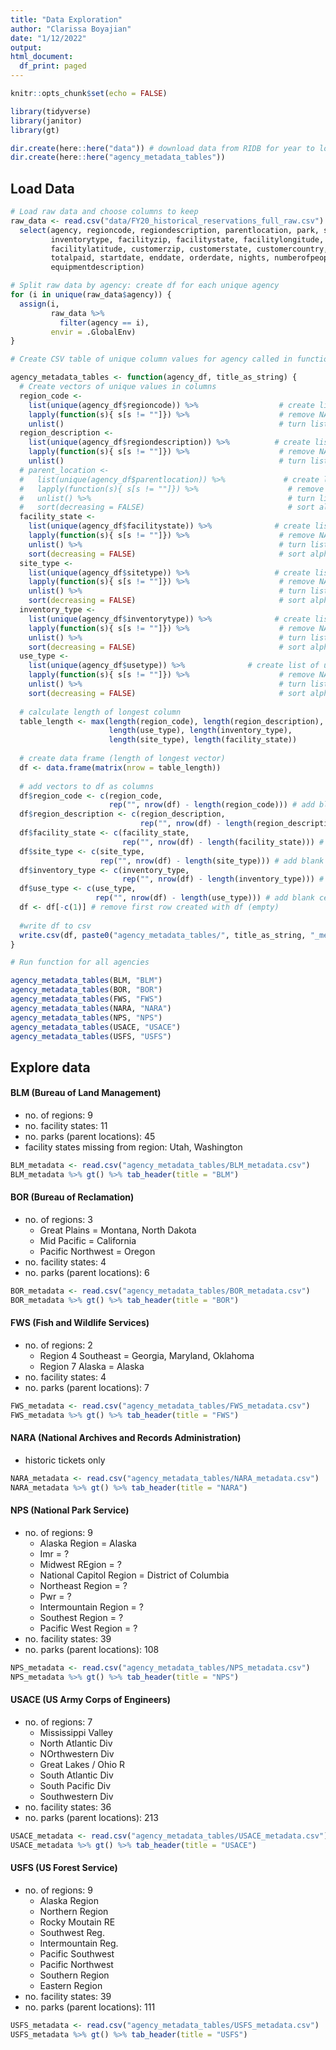 ```yaml
---
title: "Data Exploration"
author: "Clarissa Boyajian"
date: "1/12/2022"
output: 
html_document:
  df_print: paged
---
```


```r
knitr::opts_chunk$set(echo = FALSE)

library(tidyverse)
library(janitor)
library(gt)

dir.create(here::here("data")) # download data from RIDB for year to look at
dir.create(here::here("agency_metadata_tables"))
```

## Load Data

```r
# Load raw data and choose columns to keep
raw_data <- read.csv("data/FY20_historical_reservations_full_raw.csv") %>% 
  select(agency, regioncode, regiondescription, parentlocation, park, sitetype, usetype, 
         inventorytype, facilityzip, facilitystate, facilitylongitude, 
         facilitylatitude, customerzip, customerstate, customercountry, 
         totalpaid, startdate, enddate, orderdate, nights, numberofpeople, 
         equipmentdescription)

# Split raw data by agency: create df for each unique agency
for (i in unique(raw_data$agency)) {
  assign(i, 
         raw_data %>% 
           filter(agency == i), 
         envir = .GlobalEnv)
}
```

```r
# Create CSV table of unique column values for agency called in function

agency_metadata_tables <- function(agency_df, title_as_string) {
  # Create vectors of unique values in columns
  region_code <- 
    list(unique(agency_df$regioncode)) %>%                  # create list of unique values
    lapply(function(s){ s[s != ""]}) %>%                    # remove NA values
    unlist()                                                # turn list into vector for adding to df
  region_description <- 
    list(unique(agency_df$regiondescription)) %>%          # create list of unique values
    lapply(function(s){ s[s != ""]}) %>%                    # remove NA values
    unlist()                                                # turn list into vector for adding to df
  # parent_location <- 
  #   list(unique(agency_df$parentlocation)) %>%             # create list of unique values
  #   lapply(function(s){ s[s != ""]}) %>%                    # remove NA values
  #   unlist() %>%                                            # turn list into vector for adding to df
  #   sort(decreasing = FALSE)                                # sort alphabetically 
  facility_state <- 
    list(unique(agency_df$facilitystate)) %>%              # create list of unique values
    lapply(function(s){ s[s != ""]}) %>%                    # remove NA values
    unlist() %>%                                            # turn list into vector for adding to df
    sort(decreasing = FALSE)                                # sort alphabetically
  site_type <- 
    list(unique(agency_df$sitetype)) %>%                   # create list of unique values
    lapply(function(s){ s[s != ""]}) %>%                    # remove NA values
    unlist() %>%                                            # turn list into vector for adding to df
    sort(decreasing = FALSE)                                # sort alphabetically
  inventory_type <- 
    list(unique(agency_df$inventorytype)) %>%              # create list of unique values
    lapply(function(s){ s[s != ""]}) %>%                    # remove NA values
    unlist() %>%                                            # turn list into vector for adding to df
    sort(decreasing = FALSE)                                # sort alphabetically
  use_type <- 
    list(unique(agency_df$usetype)) %>%              # create list of unique values
    lapply(function(s){ s[s != ""]}) %>%                    # remove NA values
    unlist() %>%                                            # turn list into vector for adding to df
    sort(decreasing = FALSE)                                # sort alphabetically
  
  # calculate length of longest column
  table_length <- max(length(region_code), length(region_description),
                      length(use_type), length(inventory_type),
                      length(site_type), length(facility_state))
  
  # create data frame (length of longest vector)
  df <- data.frame(matrix(nrow = table_length))
  
  # add vectors to df as columns
  df$region_code <- c(region_code, 
                      rep("", nrow(df) - length(region_code))) # add blank cells to fill df
  df$region_description <- c(region_description, 
                             rep("", nrow(df) - length(region_description))) # add blank cells to fill df
  df$facility_state <- c(facility_state, 
                         rep("", nrow(df) - length(facility_state))) # add blank cells to fill df
  df$site_type <- c(site_type, 
                    rep("", nrow(df) - length(site_type))) # add blank cells to fill df
  df$inventory_type <- c(inventory_type,  
                         rep("", nrow(df) - length(inventory_type))) # add blank cells to fill df
  df$use_type <- c(use_type, 
                   rep("", nrow(df) - length(use_type))) # add blank cells to fill df
  df <- df[-c(1)] # remove first row created with df (empty)
  
  #write df to csv
  write.csv(df, paste0("agency_metadata_tables/", title_as_string, "_metadata.csv"))
}
```

```r
# Run function for all agencies

agency_metadata_tables(BLM, "BLM")
agency_metadata_tables(BOR, "BOR")
agency_metadata_tables(FWS, "FWS")
agency_metadata_tables(NARA, "NARA")
agency_metadata_tables(NPS, "NPS")
agency_metadata_tables(USACE, "USACE")
agency_metadata_tables(USFS, "USFS")
```


## Explore data

#### BLM (Bureau of Land Management)

- no. of regions: 9
- no. facility states: 11
- no. parks (parent locations): 45
- facility states missing from region: Utah, Washington

```r
BLM_metadata <- read.csv("agency_metadata_tables/BLM_metadata.csv")
BLM_metadata %>% gt() %>% tab_header(title = "BLM")
```

#### BOR (Bureau of Reclamation)

- no. of regions: 3
  - Great Plains = Montana, North Dakota
  - Mid Pacific = California
  - Pacific Northwest = Oregon
- no. facility states: 4
- no. parks (parent locations): 6

```r
BOR_metadata <- read.csv("agency_metadata_tables/BOR_metadata.csv")
BOR_metadata %>% gt() %>% tab_header(title = "BOR")
```

#### FWS (Fish and Wildlife Services)

- no. of regions: 2
  - Region 4 Southeast = Georgia, Maryland, Oklahoma
  - Region 7 Alaska = Alaska
- no. facility states: 4
- no. parks (parent locations): 7

```r
FWS_metadata <- read.csv("agency_metadata_tables/FWS_metadata.csv")
FWS_metadata %>% gt() %>% tab_header(title = "FWS")
```

#### NARA (National Archives and Records Administration)

- historic tickets only 

```r
NARA_metadata <- read.csv("agency_metadata_tables/NARA_metadata.csv")
NARA_metadata %>% gt() %>% tab_header(title = "NARA")
```

#### NPS (National Park Service)

- no. of regions: 9
  - Alaska Region = Alaska
  - Imr = ?
  - Midwest REgion = ?
  - National Capitol Region = District of Columbia
  - Northeast Region = ?
  - Pwr = ?
  - Intermountain Region = ?
  - Southest Region = ?
  - Pacific West Region = ?
- no. facility states: 39
- no. parks (parent locations): 108

```r
NPS_metadata <- read.csv("agency_metadata_tables/NPS_metadata.csv")
NPS_metadata %>% gt() %>% tab_header(title = "NPS")
```

#### USACE (US Army Corps of Engineers)

- no. of regions: 7
  - Mississippi Valley
  - North Atlantic Div
  - NOrthwestern Div
  - Great Lakes / Ohio R
  - South Atlantic Div
  - South Pacific Div
  - Southwestern Div
- no. facility states: 36
- no. parks (parent locations): 213

```r
USACE_metadata <- read.csv("agency_metadata_tables/USACE_metadata.csv")
USACE_metadata %>% gt() %>% tab_header(title = "USACE")
```

#### USFS (US Forest Service)

- no. of regions: 9
  - Alaska Region 
  - Northern Region
  - Rocky Moutain RE
  - Southwest Reg.
  - Intermountain Reg.
  - Pacific Southwest
  - Pacific Northwest
  - Southern Region
  - Eastern Region
- no. facility states: 39
- no. parks (parent locations): 111

```r
USFS_metadata <- read.csv("agency_metadata_tables/USFS_metadata.csv")
USFS_metadata %>% gt() %>% tab_header(title = "USFS")
```









